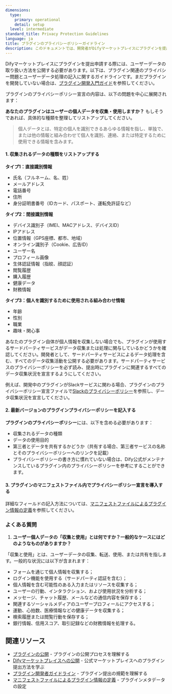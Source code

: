 ```yaml
---
dimensions:
  type:
    primary: operational
    detail: setup
  level: intermediate
standard_title: Privacy Protection Guidelines
language: ja
title: プラグインのプライバシーポリシーガイドライン
description: このドキュメントでは、開発者がDifyマーケットプレイスにプラグインを提出する際にプライバシーポリシーを作成する方法のガイドラインを説明します。内容には、収集される個人データの種類（直接識別情報、間接識別情報、組み合わせ情報）の確認とリストアップ方法、プラグインのプライバシーポリシーの記入方法、マニフェストファイルでのプライバシーポリシー宣言の導入方法、および関連するよくある質問への回答が含まれます。
---
```


Difyマーケットプレイスにプラグインを提出申請する際には、ユーザーデータの取り扱い方法を公開する必要があります。以下は、プラグイン関連のプライバシー問題とユーザーデータ処理の記入に関するガイドラインです。まだプラグインを開発していない場合は、[プラグイン開発入門ガイド](/plugin-dev-ja/0211-getting-started-dify-tool)を参照してください。

プラグインのプライバシーポリシー宣言の内容は、以下の問題を中心に展開されます：

**あなたのプラグインはユーザーの個人データを収集・使用しますか？** もしそうであれば、具体的な種類を整理してリストアップしてください。

> 個人データとは、特定の個人を識別できるあらゆる情報を指し、単独で、または他の情報と組み合わせて個人を識別、連絡、または特定するために使用できる情報を含みます。

#### **1. 収集されるデータの種類をリストアップする**

**タイプ1：直接識別情報**

*   氏名（フルネーム、名、姓）
*   メールアドレス
*   電話番号
*   住所
*   身分証明書番号（IDカード、パスポート、運転免許証など）

**タイプ2：間接識別情報**

*   デバイス識別子（IMEI、MACアドレス、デバイスID）
*   IPアドレス
*   位置情報（GPS座標、都市、地域）
*   オンライン識別子（Cookie、広告ID）
*   ユーザー名
*   プロフィール画像
*   生体認証情報（指紋、顔認証）
*   閲覧履歴
*   購入履歴
*   健康データ
*   財務情報

**タイプ3：個人を識別するために使用される組み合わせ情報**

*   年齢
*   性別
*   職業
*   趣味・関心事

あなたのプラグイン自体が個人情報を収集しない場合でも、プラグインが使用するサードパーティサービスがデータ収集または処理に関与しているかどうかを確認してください。開発者として、サードパーティサービスによるデータ処理を含む、すべてのデータ収集活動を公開する必要があります。サードパーティサービスのプライバシーポリシーを必ず読み、提出時にプラグインに関連するすべてのデータ収集状況を宣言するようにしてください。

例えば、開発中のプラグインがSlackサービスに関わる場合、プラグインのプライバシーポリシー宣言ファイルで[Slackのプライバシーポリシー](https://slack.com/trust/privacy/privacy-policy)を参照し、データ収集状況を宣言してください。

#### 2. 最新バージョンのプラグインプライバシーポリシーを記入する

**プラグインのプライバシーポリシー**には、以下を含める必要があります：

*   収集されるデータの種類
*   データの使用目的
*   第三者とデータを共有するかどうか（共有する場合、第三者サービスの名称とそのプライバシーポリシーへのリンクを記載）
*   プライバシーポリシーの書き方に慣れていない場合は、Dify公式がメンテナンスしているプラグイン内のプライバシーポリシーを参考にすることができます。

#### **3. プラグインのマニフェストファイル内でプライバシーポリシー宣言を導入する**

詳細なフィールドの記入方法については、[マニフェストファイルによるプラグイン情報の定義](/plugin-dev-ja/0411-plugin-info-by-manifest)を参照してください。

### **よくある質問**

1.  **ユーザー個人データの「収集と使用」とは何ですか？一般的なケースにはどのようなものがありますか？**

「収集と使用」とは、ユーザーデータの収集、転送、使用、または共有を指します。一般的な状況には以下が含まれます：

*   フォームを通じて個人情報を収集する；
*   ログイン機能を使用する（サードパーティ認証を含む）；
*   個人情報を含む可能性のある入力またはリソースを収集する；
*   ユーザーの行動、インタラクション、および使用状況を分析する；
*   メッセージ、チャット履歴、メールなどの通信内容を保存する；
*   関連するソーシャルメディアのユーザープロフィールにアクセスする；
*   運動、心拍数、医療情報などの健康データを収集する；
*   検索履歴または閲覧行動を保存する；
*   銀行情報、信用スコア、取引記録などの財務情報を処理する。

## 関連リソース

-   [プラグインの公開](/plugin-dev-ja/0321-release-overview) - プラグインの公開プロセスを理解する
-   [Difyマーケットプレイスへの公開](/plugin-dev-ja/0322-release-to-dify-marketplace) - 公式マーケットプレイスへのプラグイン提出方法を学ぶ
-   [プラグイン開発者ガイドライン](/plugin-dev-ja/0312-contributor-covenant-code-of-conduct) - プラグイン提出の規範を理解する
-   [マニフェストファイルによるプラグイン情報の定義](/plugin-dev-ja/0411-plugin-info-by-manifest) - プラグインメタデータの設定
